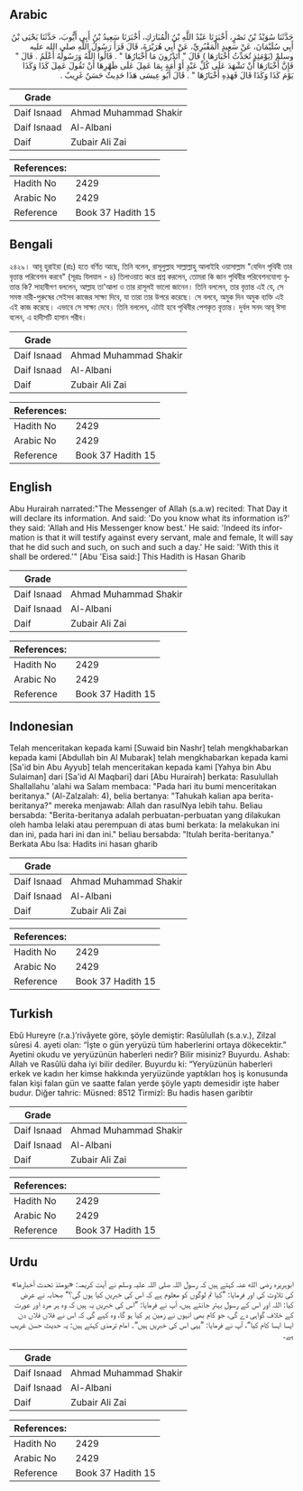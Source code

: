 ## Arabic


<div dir="rtl" lang="ar" style={{fontSize:'larger',backgroundColor:'#f8f9fa',padding:20}}>
حَدَّثَنَا سُوَيْدُ بْنُ نَصْرٍ، أَخْبَرَنَا عَبْدُ اللَّهِ بْنُ الْمُبَارَكِ، أَخْبَرَنَا سَعِيدُ بْنُ أَبِي أَيُّوبَ، حَدَّثَنَا يَحْيَى بْنُ أَبِي سُلَيْمَانَ، عَنْ سَعِيدٍ الْمَقْبُرِيِّ، عَنْ أَبِي هُرَيْرَةَ، قَالَ قَرَأَ رَسُولُ اللَّهِ صلى الله عليه وسلمْ ‏(‏يَوْمَئِذٍ تُحَدِّثُ أَخْبَارَهَا ‏)‏ قَالَ ‏"‏ أَتَدْرُونَ مَا أَخْبَارُهَا ‏"‏ ‏.‏ قَالُوا اللَّهُ وَرَسُولُهُ أَعْلَمُ ‏.‏ قَالَ ‏"‏ فَإِنَّ أَخْبَارَهَا أَنْ تَشْهَدَ عَلَى كُلِّ عَبْدٍ أَوْ أَمَةٍ بِمَا عَمِلَ عَلَى ظَهْرِهَا أَنْ تَقُولَ عَمِلَ كَذَا وَكَذَا يَوْمَ كَذَا وَكَذَا قَالَ فَهَذِهِ أَخْبَارُهَا ‏"‏ ‏.‏ قَالَ أَبُو عِيسَى هَذَا حَدِيثٌ حَسَنٌ غَرِيبٌ ‏.‏
</div>
<div style={{backgroundColor:'#f8f9fa',padding:20, marginBottom: 10}}><table> <thead> <tr> <th>Grade</th> <th></th> </tr> </thead> <tbody> <tr><td>Daif Isnaad</td><td>Ahmad Muhammad Shakir</td></tr><tr><td>Daif Isnaad</td><td>Al-Albani</td></tr><tr><td>Daif</td><td>Zubair Ali Zai</td></tr></tbody></table><table> <thead> <tr> <th>References:</th> <th></th> </tr> </thead> <tbody><tr><td>Hadith No</td><td>2429</td></tr><tr><td>Arabic No</td><td>2429</td></tr><tr><td>Reference</td><td>Book 37 Hadith 15</td></tr></tbody></table></div>

## Bengali


<div dir="ltr" lang="bn" style={{fontSize:'larger',backgroundColor:'#f8f9fa',padding:20}}>
২৪২৯। আবূ হুরাইরা (রাঃ) হতে বর্ণিত আছে, তিনি বলেন, রাসূলুল্লাহ সাল্লাল্লাহু আলাইহি ওয়াসাল্লাম "যেদিন পৃথিবী তার বৃত্তান্ত পরিবেশন করবে" (সূরাঃ যিলযাল - ৪) তিলাওয়াত করে প্রশ্ন করলেন, তোমরা কি জান পৃথিবীর পরিবেশনযোগ্য বৃত্তান্ত কি? সাহাবীগণ বললেন, আল্লাহ তা'আলা ও তার রাসূলই ভালো জানেন। তিনি বললেন, তার বৃত্তান্ত এই যে, সে সমস্ত নারী-পুরুষের সেইসব কাজের সাক্ষ্য দিবে, যা তারা তার উপরে করেছে। সে বলবে, অমুক দিন অমুক ব্যক্তি এই এই কাজ করেছে। এভাবে সে সাক্ষ্য দেবে। তিনি বললেন, এটাই হবে পৃথিবীর পেশকৃত বৃত্তান্ত। দুর্বল সনদ আবূ ঈসা বলেন, এ হাদীসটি হাসান গরীব।
</div>
<div style={{backgroundColor:'#f8f9fa',padding:20, marginBottom: 10}}><table> <thead> <tr> <th>Grade</th> <th></th> </tr> </thead> <tbody> <tr><td>Daif Isnaad</td><td>Ahmad Muhammad Shakir</td></tr><tr><td>Daif Isnaad</td><td>Al-Albani</td></tr><tr><td>Daif</td><td>Zubair Ali Zai</td></tr></tbody></table><table> <thead> <tr> <th>References:</th> <th></th> </tr> </thead> <tbody><tr><td>Hadith No</td><td>2429</td></tr><tr><td>Arabic No</td><td>2429</td></tr><tr><td>Reference</td><td>Book 37 Hadith 15</td></tr></tbody></table></div>

## English


<div dir="ltr" lang="en" style={{fontSize:'larger',backgroundColor:'#f8f9fa',padding:20}}>
Abu Hurairah narrated:"The Messenger of Allah (s.a.w) recited: That Day it will declare its information. And said: 'Do you know what its information is?' they said: 'Allah and His Messenger know best.' He said: 'Indeed its information is that it will testify against every servant, male and female, It will say that he did such and such, on such and such a day.' He said: 'With this it shall be ordered.'" [Abu 'Eisa said:] This Hadith is Hasan Gharib
</div>
<div style={{backgroundColor:'#f8f9fa',padding:20, marginBottom: 10}}><table> <thead> <tr> <th>Grade</th> <th></th> </tr> </thead> <tbody> <tr><td>Daif Isnaad</td><td>Ahmad Muhammad Shakir</td></tr><tr><td>Daif Isnaad</td><td>Al-Albani</td></tr><tr><td>Daif</td><td>Zubair Ali Zai</td></tr></tbody></table><table> <thead> <tr> <th>References:</th> <th></th> </tr> </thead> <tbody><tr><td>Hadith No</td><td>2429</td></tr><tr><td>Arabic No</td><td>2429</td></tr><tr><td>Reference</td><td>Book 37 Hadith 15</td></tr></tbody></table></div>

## Indonesian


<div dir="ltr" lang="id" style={{fontSize:'larger',backgroundColor:'#f8f9fa',padding:20}}>
Telah menceritakan kepada kami [Suwaid bin Nashr] telah mengkhabarkan kepada kami [Abdullah bin Al Mubarak] telah mengkhabarkan kepada kami [Sa'id bin Abu Ayyub] telah menceritakan kepada kami [Yahya bin Abu Sulaiman] dari [Sa'id Al Maqbari] dari [Abu Hurairah] berkata: Rasulullah Shallallahu 'alahi wa Salam membaca: "Pada hari itu bumi menceritakan beritanya." (Al-Zalzalah: 4), belia bertanya: "Tahukah kalian apa berita-beritanya?" mereka menjawab: Allah dan rasulNya lebih tahu. Beliau bersabda: "Berita-beritanya adalah perbuatan-perbuatan yang dilakukan oleh hamba lelaki atau perempuan di atas bumi berkata: Ia melakukan ini dan ini, pada hari ini dan ini." beliau bersabda: "Itulah berita-beritanya." Berkata Abu Isa: Hadits ini hasan gharib
</div>
<div style={{backgroundColor:'#f8f9fa',padding:20, marginBottom: 10}}><table> <thead> <tr> <th>Grade</th> <th></th> </tr> </thead> <tbody> <tr><td>Daif Isnaad</td><td>Ahmad Muhammad Shakir</td></tr><tr><td>Daif Isnaad</td><td>Al-Albani</td></tr><tr><td>Daif</td><td>Zubair Ali Zai</td></tr></tbody></table><table> <thead> <tr> <th>References:</th> <th></th> </tr> </thead> <tbody><tr><td>Hadith No</td><td>2429</td></tr><tr><td>Arabic No</td><td>2429</td></tr><tr><td>Reference</td><td>Book 37 Hadith 15</td></tr></tbody></table></div>

## Turkish


<div dir="ltr" lang="tr" style={{fontSize:'larger',backgroundColor:'#f8f9fa',padding:20}}>
Ebû Hureyre (r.a.)’rivâyete göre, şöyle demiştir: Rasûlullah (s.a.v.), Zilzal sûresi 4. ayeti olan: “İşte o gün yeryüzü tüm haberlerini ortaya dökecektir.” Ayetini okudu ve yeryüzünün haberleri nedir? Bilir misiniz? Buyurdu. Ashab: Allah ve Rasûlü daha iyi bilir dediler. Buyurdu ki: “Yeryüzünün haberleri erkek ve kadın her kimse hakkında yeryüzünde yaptıkları hoş iş konusunda falan kişi falan gün ve saatte falan yerde şöyle yaptı demesidir işte haber budur. Diğer tahric: Müsned: 8512 Tirmizî: Bu hadis hasen garibtir
</div>
<div style={{backgroundColor:'#f8f9fa',padding:20, marginBottom: 10}}><table> <thead> <tr> <th>Grade</th> <th></th> </tr> </thead> <tbody> <tr><td>Daif Isnaad</td><td>Ahmad Muhammad Shakir</td></tr><tr><td>Daif Isnaad</td><td>Al-Albani</td></tr><tr><td>Daif</td><td>Zubair Ali Zai</td></tr></tbody></table><table> <thead> <tr> <th>References:</th> <th></th> </tr> </thead> <tbody><tr><td>Hadith No</td><td>2429</td></tr><tr><td>Arabic No</td><td>2429</td></tr><tr><td>Reference</td><td>Book 37 Hadith 15</td></tr></tbody></table></div>

## Urdu


<div dir="rtl" lang="ur" style={{fontSize:'larger',backgroundColor:'#f8f9fa',padding:20}}>
ابوہریرہ رضی الله عنہ کہتے ہیں کہ رسول اللہ صلی اللہ علیہ وسلم نے آیت کریمہ: «يومئذ تحدث أخبارها» کی تلاوت کی اور فرمایا: ”کیا تم لوگوں کو معلوم ہے کہ اس کی خبریں کیا ہوں گی؟“ صحابہ نے عرض کیا: اللہ اور اس کے رسول بہتر جانتے ہیں، آپ نے فرمایا: ”اس کی خبریں یہ ہیں کہ وہ ہر مرد اور عورت کے خلاف گواہی دے گی، جو کام بھی انہوں نے زمین پر کیا ہو گا، وہ کہے گی کہ اس نے فلاں فلاں دن ایسا ایسا کام کیا“، آپ نے فرمایا: ”یہی اس کی خبریں ہیں“۔ امام ترمذی کہتے ہیں: یہ حدیث حسن غریب ہے۔
</div>
<div style={{backgroundColor:'#f8f9fa',padding:20, marginBottom: 10}}><table> <thead> <tr> <th>Grade</th> <th></th> </tr> </thead> <tbody> <tr><td>Daif Isnaad</td><td>Ahmad Muhammad Shakir</td></tr><tr><td>Daif Isnaad</td><td>Al-Albani</td></tr><tr><td>Daif</td><td>Zubair Ali Zai</td></tr></tbody></table><table> <thead> <tr> <th>References:</th> <th></th> </tr> </thead> <tbody><tr><td>Hadith No</td><td>2429</td></tr><tr><td>Arabic No</td><td>2429</td></tr><tr><td>Reference</td><td>Book 37 Hadith 15</td></tr></tbody></table></div>